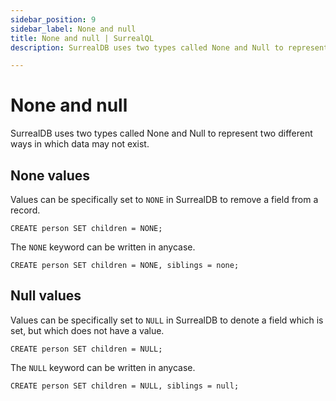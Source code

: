 ```yaml
---
sidebar_position: 9
sidebar_label: None and null
title: None and null | SurrealQL
description: SurrealDB uses two types called None and Null to represent two different ways in which data may not exist.

---
```


# None and null

SurrealDB uses two types called None and Null to represent two different ways in which data may not exist.

## None values
Values can be specifically set to `NONE` in SurrealDB to remove a field from a record.

```surql
CREATE person SET children = NONE;
```
The `NONE` keyword can be written in anycase.

```surql 
CREATE person SET children = NONE, siblings = none;
```

## Null values
Values can be specifically set to `NULL` in SurrealDB to denote a field which is set, but which does not have a value.

```surql
CREATE person SET children = NULL;
```
The `NULL` keyword can be written in anycase.

```surql
CREATE person SET children = NULL, siblings = null;
```


